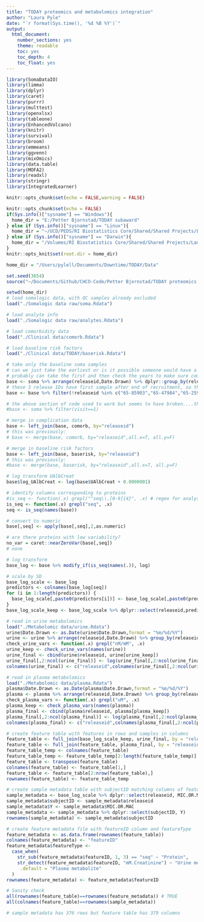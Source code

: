 ```yaml
---
title: "TODAY proteomics and metabolomics integration"
author: "Laura Pyle"
date: "`r format(Sys.time(), '%d %B %Y')`"
output:
  html_document:
    number_sections: yes
    theme: readable
    toc: yes
    toc_depth: 4
    toc_float: yes
---
```


```r
library(SomaDataIO)
library(limma)
library(dplyr)
library(caret)
library(purrr)
library(multtest)
library(openxlsx)
library(tableone)
library(EnhancedVolcano)
library(knitr)
library(survival)
library(broom)
library(emmeans)
library(ggvenn)
library(mixOmics)
library(data.table)
library(MOFA2)
library(readxl)
library(stringr)
library(IntegratedLearner)

knitr::opts_chunk$set(echo = FALSE,warning = FALSE)

knitr::opts_chunk$set(echo = FALSE)
if(Sys.info()["sysname"] == "Windows"){
  home_dir = "E:/Petter Bjornstad/TODAY subaward"
} else if (Sys.info()["sysname"] == "Linux"){
  home_dir = "~/UCD/PEDS/RI Biostatistics Core/Shared/Shared Projects/Laura/Peds Endo/Petter Bjornstad/TODAY subaward/"
} else if (Sys.info()["sysname"] == "Darwin"){
  home_dir = "/Volumes/RI Biostatistics Core/Shared/Shared Projects/Laura/Peds Endo/Petter Bjornstad/TODAY subaward"
}
knitr::opts_knit$set(root.dir = home_dir)

home_dir = "/Users/pylell/Documents/Downtime/TODAY/Data"

set.seed(3654)
source("~/Documents/Github/CHCO-Code/Petter Bjornstad/TODAY proteomics metabolomics/Proteomics analyses/easy_elasticnet.R")
```

```r
setwd(home_dir)
# load somalogic data, with QC samples already excluded
load("./Somalogic data raw/soma.Rdata")

# load analyte info
load("./Somalogic data raw/analytes.Rdata")

# load comorbidity data
load("./Clinical data/comorb.Rdata")

# load baseline risk factors
load("./Clinical data/TODAY/baserisk.Rdata")

# take only the baseline soma samples
# can we just take the earliest or is it possible someone would have a follow-up sample but not baseline?
# probably can take the first and then check the years to make sure compatible with TODAY
base <- soma %>% arrange(releaseid,Date.Drawn) %>% dplyr::group_by(releaseid) %>% dplyr::filter(row_number()==1)
# these 3 release IDs have first sample after end of recruitment, so they must be missing the baseline visit
base <- base %>% filter(!releaseid %in% c("65-85903","65-47984","65-25901"))

# the above section of code used to work but seems to have broken....this should accomplish the same thing?
#base <- soma %>% filter(visit==1)

# merge in complication data
base <- left_join(base, comorb, by="releaseid")
# this was previously:
# base <- merge(base, comorb, by="releaseid",all.x=T, all.y=F)

# merge in baseline risk factors
base <- left_join(base, baserisk, by="releaseid")
# this was previously:
#base <- merge(base, baserisk, by="releaseid",all.x=T, all.y=F)

# log transform UAlbCreat
base$log_UAlbCreat <- log(base$UAlbCreat + 0.0000001)

# identify columns corresponding to proteins
#is_seq <- function(.x) grepl("^seq\\.[0-9]{4}", .x) # regex for analytes
is_seq <- function(.x) grepl("seq", .x)
seq <- is_seq(names(base))

# convert to numeric
base[,seq] <- apply(base[,seq],2,as.numeric)

# are there proteins with low variability?
no_var = caret::nearZeroVar(base[,seq])
# none

# log transform
base_log <- base %>% modify_if(is_seq(names(.)), log)

# scale by SD
base_log_scale <- base_log
predictors <- colnames(base_log[seq])
for (i in 1:length(predictors)) {
  base_log_scale[,paste0(predictors[i])] <- base_log_scale[,paste0(predictors[i])]/sd(unlist(base_log[,paste0(predictors[i])]))
}
base_log_scale_keep <- base_log_scale %>% dplyr::select(releaseid,predictors)

# read in urine metabolomics
load("./Metabolomic data/urine.Rdata")
urine$Date.Drawn <- as.Date(urine$Date.Drawn,format = "%m/%d/%Y")
urine <- urine %>% arrange(releaseid,Date.Drawn) %>% group_by(releaseid) %>% filter(row_number()==1)
check_urine_vars <- function(.x) grepl("nM/mM", .x)
urine_keep <- check_urine_vars(names(urine))
urine_final <- cbind(urine$releaseid, urine[urine_keep])
urine_final[,2:ncol(urine_final)] <- log(urine_final[,2:ncol(urine_final)]) 
colnames(urine_final) <- c("releaseid",colnames(urine_final[,2:ncol(urine_final)]))

# read in plasma metabolomics
load("./Metabolomic data/plasma.Rdata")
plasma$Date.Drawn <- as.Date(plasma$Date.Drawn,format = "%m/%d/%Y")
plasma <- plasma %>% arrange(releaseid,Date.Drawn) %>% group_by(releaseid) %>% filter(row_number()==1)
check_plasma_vars <- function(.x) grepl("uM", .x)
plasma_keep <- check_plasma_vars(names(plasma))
plasma_final <- cbind(plasma$releaseid, plasma[plasma_keep])
plasma_final[,2:ncol(plasma_final)] <- log(plasma_final[,2:ncol(plasma_final)]) 
colnames(plasma_final) <- c("releaseid",colnames(plasma_final[,2:ncol(plasma_final)]))

# create feature table with features in rows and samples in columns
feature_table <- full_join(base_log_scale_keep, urine_final, by = "releaseid")
feature_table <- full_join(feature_table, plasma_final, by = "releaseid")
feature_table_temp <- colnames(feature_table)
feature_table_temp <- feature_table_temp[2:length(feature_table_temp)]
feature_table <- transpose(feature_table)
colnames(feature_table) <- feature_table[1,]
feature_table <- feature_table[2:nrow(feature_table),]
rownames(feature_table) <- feature_table_temp

# create sample metadata table with subjectID matching columns of feature table, Y for outcome
sample_metadata <- base_log_scale %>% dplyr::select(releaseid, MIC.OR.MAC) %>% ungroup()
sample_metadata$subjectID <- sample_metadata$releaseid
sample_metadata$Y <- sample_metadata$MIC.OR.MAC
sample_metadata <- sample_metadata %>% dplyr::select(subjectID, Y)
rownames(sample_metadata) <- sample_metadata$subjectID

# create feature metadata file with featureID column and featureType
feature_metadata <- as.data.frame(rownames(feature_table))
colnames(feature_metadata) <- "featureID"
feature_metadata$featureType <- 
  case_when(
    str_sub(feature_metadata$featureID, 1, 3) == "seq" ~ "Protein",
    str_detect(feature_metadata$featureID, "mM.Creatinine") ~ "Urine metabolite",
     .default = "Plasma metabolite"
  )
rownames(feature_metadata) <- feature_metadata$featureID

# Sanity check
all(rownames(feature_table)==rownames(feature_metadata)) # TRUE
all(colnames(feature_table)==rownames(sample_metadata)) 

# sample metadata has 376 rows but feature table has 379 columns
```
